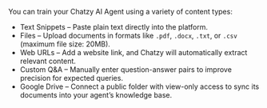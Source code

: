 You can train your Chatzy AI Agent using a variety of content types:
- Text Snippets – Paste plain text directly into the platform.
- Files – Upload documents in formats like `.pdf`, `.docx`, `.txt`, or `.csv` (maximum file size: 20MB).
- Web URLs – Add a website link, and Chatzy will automatically extract relevant content.
- Custom Q&A – Manually enter question-answer pairs to improve precision for expected queries.
- Google Drive – Connect a public folder with view-only access to sync its documents into your agent’s knowledge base.